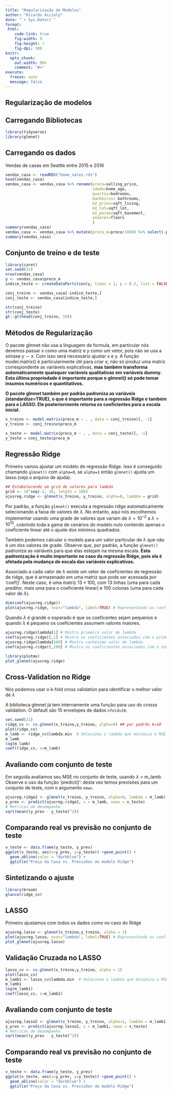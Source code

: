 ```yaml
---
title: "Regularização de Modelos"
author: "Ricardo Accioly"
date: "`r Sys.Date()`"
format:
 html:
    code-link: true
    fig-width: 9
    fig-height: 7
    fig-dpi: 300
knitr:
  opts_chunk: 
    out.width: 90%
    comment: "#>"
execute:
  freeze: auto
  message: false
---
```


## Regularização de modelos

## Carregando Bibliotecas

```r
library(tidyverse)
library(glmnet)
```

## Carregando os dados

Vendas de casas em Seattle entre 2015 e 2016

```r
vendas_casa <- readRDS("home_sales.rds")
head(vendas_casa)
vendas_casa <- vendas_casa %>% rename(preco=selling_price,
                                      idade=home_age,
                                      quartos=bedrooms,
                                      banheiros= bathrooms,
                                      m2_princ=sqft_living,
                                      m2_tot=sqft_lot,
                                      m2_porao=sqft_basement,
                                      andares=floors
                                      )
summary(vendas_casa)
vendas_casa <- vendas_casa %>% mutate(preco_m=preco/1000) %>% select(-preco)
summary(vendas_casa)
```

## Conjunto de treino e de teste

```r
library(caret)
set.seed(21)
nrow(vendas_casa)
y <- vendas_casa$preco_m
indice_teste <- createDataPartition(y, times = 1, p = 0.2, list = FALSE)

conj_treino <- vendas_casa[-indice_teste,]
conj_teste <- vendas_casa[indice_teste,]

str(conj_treino)
str(conj_teste)
gt::gt(head(conj_treino, 10))
```

## Métodos de Regularização

O pacote glmnet não usa a linguagem de formula, em particular nós devemos passar $x$ como uma matriz e $y$ como um vetor, pois não se usa a sintaxe $y \sim x$. Com isso será necessário ajustar x e y. A função model.matrix() é particularmente útil para criar x; não só produz uma matriz correspondente as variáveis explicativas, **mas também transforma automaticamente quaisquer variáveis qualitativas em variáveis dummy. Esta última propriedade é importante porque o glmnet() só pode tomar insumos numéricos e quantitativos.**

**O pacote glmnet também por padrão padroniza as variáveis (standardize=TRUE), o que é importante para a regressão Ridge e também para o LASSO. Ele posteriormente retorna os coeficientes para a escala inicial.**

```r
x_treino <- model.matrix(preco_m ~ . , data = conj_treino)[, -1]
y_treino <- conj_treino$preco_m

x_teste <- model.matrix(preco_m ~ . , data = conj_teste)[, -1]
y_teste = conj_teste$preco_m
```

## Regressão Ridge

Primeiro vamos ajustar um modelo de regressão Ridge. Isso é conseguido chamando `glmnet()` com `alpha=0`, se `alpha=1` então `glmnet()` ajusta um lasso.(veja o arquivo de ajuda).

```r
## Estabelecendo um grid de valores para lambda
grid <- 10^seq(-2, 10, length = 100)
ajusreg.ridge <- glmnet(x_treino, y_treino, alpha=0, lambda = grid)

```

Por padrão, a função `glmnet()` executa a regressão ridge automaticamente selecionando a faixa de valores de $\lambda$. No entanto, aqui nós escolhemos implementar usando uma grade de valores que variam de $\lambda = 10^{-2}$ a $\lambda = 10^{10}$, cobrindo toda a gama de cenários do modelo nulo contendo apenas o coeficiente linear até o ajuste dos mínimos quadrados.

Também podemos calcular o modelo para um valor particular de $\lambda$ que não é um dos valores de grade. Observe que, por padrão, a função `glmnet()` padroniza as variáveis para que elas estejam na mesma escala. **Esta padronização é muito importante no caso da regressão Ridge, pois ela é afetada pela mudança de escala das variáveis explicativas.**

Associado a cada valor de $\lambda$ existe um vetor de coeficientes de regressão de ridge, que é armazenado em uma matriz que pode ser acessada por 'coef()'. Neste caso, é uma matriz $13 \times 100$, com 13 linhas (uma para cada preditor, mais uma para o coeficiente linear) e 100 colunas (uma para cada valor de $\lambda$).

```r
dim(coef(ajusreg.ridge))
plot(ajusreg.ridge, xvar="lambda", label=TRUE) # Representando os coeficientes

```

Quando $\lambda$ é grande o esperado é que os coeficentes sejam pequenos e quando $\lambda$ é pequeno os coeficientes assumem valores maiores.

```r
ajusreg.ridge$lambda[1] # Mostra primeiro valor de lambda
coef(ajusreg.ridge)[,1] # Mostra os coeficientes associados com o primeiro valor
ajusreg.ridge$lambda[100] # Mostra centésimo valor de lambda
coef(ajusreg.ridge)[,100] # Mostra os coeficientes associados com o centésimo valor
```

```r
library(plotmo)
plot_glmnet(ajusreg.ridge)
```

## Cross-Validation no Ridge

Nós podemos usar o k-fold cross validation para identificar o melhor valor de $\lambda$

A biblioteca glmnet já tem internamente uma função para uso do crosss validation. O default são 10 envelopes de dados `nfold=10`.

```r
set.seed(21)
ridge_cv <- cv.glmnet(x_treino,y_treino, alpha=0) ## por padrão k=10
plot(ridge_cv)
m_lamb <- ridge_cv$lambda.min  # Seleciona o lambda que minimiza o MSE (EQM) de treino
m_lamb
log(m_lamb)
coef(ridge_cv, s=m_lamb)
```

## Avaliando com conjunto de teste

Em seguida avaliamos seu MSE no conjunto de teste, usando $\lambda$ = m_lamb. Observe o uso da função 'predict()': desta vez temos previsões para um conjunto de teste, com o argumento `newx`.

```r
ajusreg.ridge2 <- glmnet(x_treino, y_treino, alpha=0, lambda = m_lamb)
y_prev <- predict(ajusreg.ridge2, s = m_lamb, newx = x_teste)
# Metricas de desempenho
sqrt(mean((y_prev - y_teste)^2))
```

## Comparando real vs previsão no conjunto de teste

```r
v_teste <- data.frame(y_teste, y_prev)
ggplot(v_teste, aes(x=y_prev, y=y_teste)) +geom_point() +
  geom_abline(color = "darkblue") +
  ggtitle("Preço da Casa vs. Previsões do modelo Ridge")
```

## Sintetizando o ajuste

```r
library(broom)
glance(ridge_cv)
```

## LASSO

Primeiro ajustamos com todos os dados como no caso do Ridge

```r
ajusreg.lasso <- glmnet(x_treino,y_treino, alpha = 1)
plot(ajusreg.lasso, xvar="lambda", label=TRUE) # Representando os coeficientes
plot_glmnet(ajusreg.lasso)
```

## Validação Cruzada no LASSO

```r
lasso_cv <- cv.glmnet(x_treino,y_treino, alpha = 1)
plot(lasso_cv)
m_lamb1 <- lasso_cv$lambda.min  # Seleciona o lambda que minimiza o MSE de treino
m_lamb1
log(m_lamb1)
coef(lasso_cv, s=m_lamb1)
```

## Avaliando com conjunto de teste

```r
ajusreg.lasso2 <- glmnet(x_treino, y_treino, alpha=1, lambda = m_lamb1)
y_prev <- predict(ajusreg.lasso2, s = m_lamb1, newx = x_teste)
# Metricas de desempenho
sqrt(mean((y_prev - y_teste)^2))
```

## Comparando real vs previsão no conjunto de teste

```r
v_teste <- data.frame(y_teste, y_prev)
ggplot(v_teste, aes(x=y_prev, y=y_teste)) +geom_point() +
  geom_abline(color = "darkblue") +
  ggtitle("Preço da Casa vs. Previsões do modelo Ridge")
```
